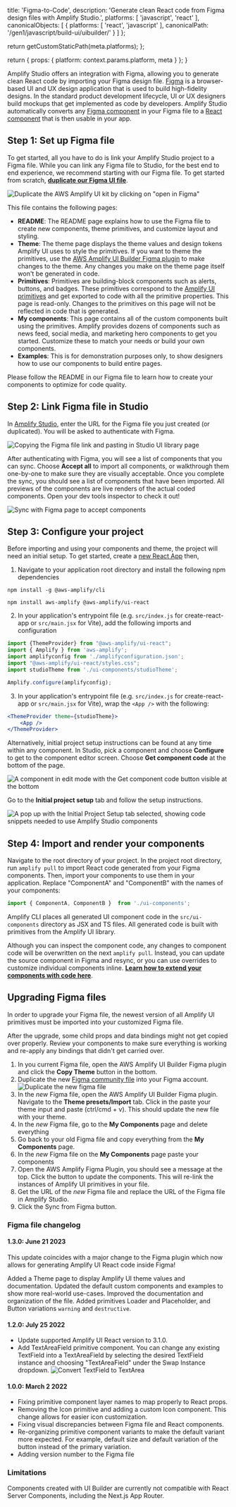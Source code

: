 
  title: 'Figma-to-Code',
  description: 'Generate clean React code from Figma design files with Amplify Studio.',
  platforms: [
    'javascript',
    'react'
  ],
  canonicalObjects: [
    {
      platforms: [
        'react',
        'javascript'
      ],
      canonicalPath: '/gen1/javascript/build-ui/uibuilder/'
    }
  ]
};

  return getCustomStaticPath(meta.platforms);
};

  return {
    props: {
      platform: context.params.platform,
      meta
    }
  };
}


Amplify Studio offers an integration with Figma, allowing you to generate clean React code by importing your Figma design file. [Figma](https://figma.com/) is a browser-based UI and UX design application that is used to build high-fidelity designs. In the standard product development lifecycle, UI or UX designers build mockups that get implemented as code by developers. Amplify Studio automatically converts any [Figma component](https://help.figma.com/hc/en-us/articles/360038662654-Guide-to-Components-in-Figma) in your Figma file to a [React component](https://reactjs.org/docs/components-and-props.html) that is then usable in your app.

## Step 1: Set up Figma file

To get started, all you have to do is link your Amplify Studio project to a Figma file. While you can link any Figma file to Studio, for the best end to end experience, we recommend starting with our Figma file. To get started from scratch, **[duplicate our Figma UI file](https://www.figma.com/community/file/1047600760128127424)**.

![Duplicate the AWS Amplify UI kit by clicking on "open in Figma"](/images/console/ui-figma-file.png)

This file contains the following pages:

- **README**: The README page explains how to use the Figma file to create new components, theme primitives, and customize layout and styling.
- **Theme**: The theme page displays the theme values and design tokens Amplify UI uses to style the primitives. If you want to theme the primitives, use the [AWS Amplify UI Builder Figma plugin](https://www.figma.com/community/plugin/1040722185526429545) to make changes to the theme. Any changes you make on the theme page itself won't be generated in code.
- **Primitives**: Primitives are building-block components such as alerts, buttons, and badges. These primitives correspond to the [Amplify UI primitives](https://ui.docs.amplify.aws/react/components) and get exported to code with all the primitive properties. This page is read-only. Changes to the primitives on this page will not be reflected in code that is generated.
- **My components**: This page contains all of the custom components built using the primitives. Amplify provides dozens of components such as news feed, social media, and marketing hero components to get you started. Customize these to match your needs or build your own components.
- **Examples**: This is for demonstration purposes only, to show designers how to use our components to build entire pages.

Please follow the README in our Figma file to learn how to create your components to optimize for code quality.

## Step 2: Link Figma file in Studio

In [Amplify Studio](/[platform]/tools/console/adminui/start/#logging-in-and-creating-an-app), enter the URL for the Figma file you just created (or duplicated). You will be asked to authenticate with Figma.

![Copying the Figma file link and pasting in Studio UI library page](/images/console/ui-figma-to-studio.png)

After authenticating with Figma, you will see a list of components that you can sync. Choose **Accept all** to import all components, or walkthrough them one-by-one to make sure they are visually acceptable. Once you complete the sync, you should see a list of components that have been imported. All previews of the components are live renders of the actual coded components. Open your dev tools inspector to check it out!

![Sync with Figma page to accept components](/images/console/ui-figma-sync.png)

## Step 3: Configure your project

Before importing and using your components and theme, the project will need an initial setup. To get started, create a [new React App](/[platform]/start/project-setup/create-application/#create-a-new-react-app) then,

1. Navigate to your application root directory and install the following npm dependencies

```
npm install -g @aws-amplify/cli
```

```
npm install aws-amplify @aws-amplify/ui-react
```

2. In your application's entrypoint file (e.g. `src/index.js` for create-react-app or `src/main.jsx` for Vite), add the following imports and configuration

```jsx
import {ThemeProvider} from "@aws-amplify/ui-react";
import { Amplify } from 'aws-amplify';
import amplifyconfig from './amplifyconfiguration.json';
import "@aws-amplify/ui-react/styles.css";
import studioTheme from './ui-components/studioTheme';

Amplify.configure(amplifyconfig);
```
3. In your application's entrypoint file (e.g. `src/index.js` for create-react-app or `src/main.jsx` for Vite), wrap the `<App />` with the following:

```jsx
<ThemeProvider theme={studioTheme}>
    <App />
</ThemeProvider>
```


Alternatively, initial project setup instructions can be found at any time within any component. In Studio, pick a component and choose **Configure** to get to the component editor screen. Choose **Get component code** at the bottom of the page.

![A component in edit mode with the Get component code button visible at the bottom](/images/studio/ui-setup1.png)

Go to the **Initial project setup** tab and follow the setup instructions.

![A pop up with the Initial Project Setup tab selected, showing code snippets needed to use Amplify Studio components](/images/studio/ui-setup2.png)

## Step 4: Import and render your components

Navigate to the root directory of your project. In the project root directory, run `amplify pull` to import React code generated from your Figma components. Then, import your components to use them in your application. Replace "ComponentA" and "ComponentB" with the names of your components:
```jsx
import { ComponentA, ComponentB }  from './ui-components';

```

Amplify CLI places all generated UI component code in the `src/ui-components` directory as JSX and TS files. All generated code is built with primitives from the Amplify UI library.

Although you can inspect the component code, any changes to component code will be overwritten on the next `amplify pull`. Instead, you can update the source component in Figma and resync, or you can use overrides to customize individual components inline. **[Learn how to extend your components with code here](/[platform]/build-ui/uibuilder/override/)**.



## Upgrading Figma files

In order to upgrade your Figma file, the newest version of all Amplify UI primitives must be imported into your customized Figma file.

<Callout>
After the upgrade, some child props and data bindings might not get copied over properly. Review your components to make sure everything is working and re-apply any bindings that didn't get carried over.
</Callout>

1. In you current Figma file, open the AWS Amplify UI Builder Figma plugin and click the **Copy Theme** button in the bottom.
1. Duplicate the new [Figma community file](https://www.figma.com/community/file/1047600760128127424) into your Figma account.
![Duplicate the new figma file](/images/console/ui-figma-file.png)
1. In the _new_ Figma file, open the AWS Amplify UI Builder Figma plugin. Navigate to the **Theme presets/Import** tab. Click in the paste your theme input and paste (ctrl/cmd + v). This should update the new file with your theme.
1. In the _new_ Figma file, go to the **My Components** page and delete everything
1. Go back to your old Figma file and copy everything from the **My Components** page.
1. In the _new_ Figma file on the **My Components** page paste your components
1. Open the AWS Amplify Figma Plugin, you should see a message at the top. Click the button to update the components. This will re-link the instances of Amplify UI primitives in your file.
1. Get the URL of the _new_ Figma file and replace the URL of the Figma file in Amplify Studio.
1. Click the Sync from Figma button.


### Figma file changelog

#### 1.3.0: June 21 2023

This update coincides with a major change to the Figma plugin which now allows for generating Amplify UI React code inside Figma!

Added a Theme page to display Amplify UI theme values and documentation. Updated the default custom components and examples to show more real-world use-cases. Improved the documentation and organization of the file. Added primitives Loader and Placeholder, and Button variations `warning` and `destructive`.


#### 1.2.0: July 25 2022

* Update supported Amplify UI React version to 3.1.0.
* Add TextAreaField primitive component. You can change any existing TextField into a TextAreaField by selecting the desired TextField instance and choosing "TextAreaField" under the Swap Instance dropdown.
![Convert TextField to TextArea](/images/console/ui-figma-textfield-to-textarea.gif)

#### 1.0.0: March 2 2022

* Fixing primitive component layer names to map properly to React props.
* Removing the Icon primitive and adding a custom Icon component. This change allows for easier icon customization.
* Fixing visual discrepancies between Figma file and React components.
* Re-organizing primitive component variants to make the default variant more expected. For example, default size and default variation of the button instead of the primary variation.
* Adding version number to the Figma file

### Limitations

Components created with UI Builder are currently not compatible with React Server Components, including the Next.js App Router.
